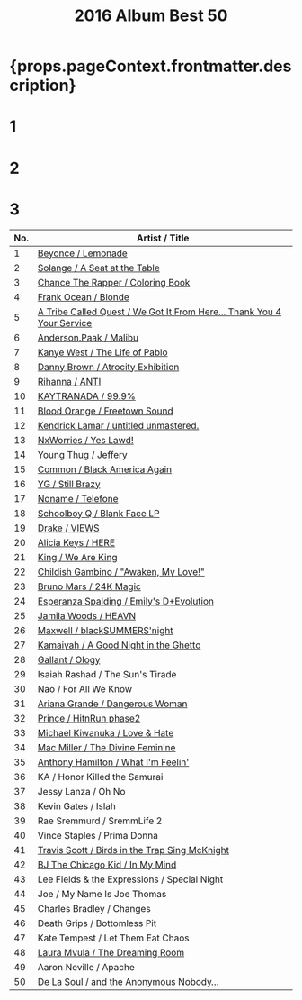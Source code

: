 ﻿---
title: 2016 Album Best 50
tabs: ['2019', '2018', '2017', '2016']
description: 2016 Black Music Album Best 50 by planet.ky
keywords: '2016, album best 50, CD best 50, black music, Hip-Hop, Rap, Soul, R&B'
---


<h1> {props.pageContext.frontmatter.description} </h1>

<Row>
<Column colMd={3} colLg={3} noGutterMdLeft>
<h1>1</h1>
<Review1 />
</Column>
<Column colMd={3} colLg={3} noGutterMdLeft>
<h1>2</h1>
<Review2 />
</Column>
<Column colMd={3} colLg={3} noGutterMdLeft>
<h1>3</h1>
<Review3 />
</Column>
</Row>

| No. |		Artist / Title					                                                              |
| --- | --------------------------------------------------------------------------------------- |
| 1	  |[Beyonce / Lemonade](/review/beyonce5L)	                                                |
| 2	  |[Solange / A Seat at the Table](/review/solange3L)	                                      |
| 3	  |[Chance The Rapper / Coloring Book](/review/chancetherapper2L)	                          |
| 4	  |[Frank Ocean / Blonde](http://planetky.com/frankocean3.htm)	                            |
| 5	  |[A Tribe Called Quest / We Got It From Here... Thank You 4 Your Service](/review/atcq2L) |
| 6	  |[Anderson.Paak / Malibu](http://planetky.com/andersonpaak2.htm)	                        |
| 7	  |[Kanye West / The Life of Pablo](http://planetky.com/kanyewest8.htm)	                    |
| 8	  |[Danny Brown / Atrocity Exhibition](http://planetky.com/dannybrown3.htm)	                |
| 9	  |[Rihanna / ANTI](/review/rihanna3L)	                                                    |
| 10  |[KAYTRANADA / 99.9%](http://planetky.com/kaytranada1.htm)	                              |
| 11  |[Blood Orange / Freetown Sound](http://planetky.com/bloodorange2.htm)	                  |
| 12  |[Kendrick Lamar / untitled unmastered.](http://planetky.com/kendricklamar4.htm)	        |
| 13  |[NxWorries / Yes Lawd!](http://planetky.com/nxworries1.htm)	                            | 
| 14  |[Young Thug / Jeffery](/review/youngthug2L)	                                            |
| 15  |[Common / Black America Again](/review/common8L)	                                        |
| 16  |[YG / Still Brazy](/review/yg2L)	                                                        |
| 17  |[Noname / Telefone](/review/noname1L)	                                                  |
| 18  |[Schoolboy Q / Blank Face LP](/review/schoolboyq3L)	                                    |
| 19  |[Drake / VIEWS](http://planetky.com/drake6.htm)	                                        |
| 20  |[Alicia Keys / HERE](/review/aliciakeys6L)	                                              |
| 21  |[King / We Are King](http://planetky.com/king1.htm)	                                    |
| 22  |[Childish Gambino / "Awaken, My Love!"](/review/childishgambino1L)	                      |
| 23  |[Bruno Mars / 24K Magic](/review/brunomars3L)	                                          |
| 24  |[Esperanza Spalding / Emily's D+Evolution](http://planetky.com/espalding2.htm)	          |
| 25  |[Jamila Woods / HEAVN](/review/jamilawoods1L)	                                          |
| 26  |[Maxwell / blackSUMMERS'night](http://planetky.com/maxwell4.htm)	                        |
| 27  |[Kamaiyah / A Good Night in the Ghetto](/review/kamaiyah1L)	                            |
| 28  |[Gallant / Ology](/review/gallant1L)	                                                    |
| 29  |Isaiah Rashad / The Sun's Tirade					                                                |
| 30  |Nao / For All We Know					                                                          |
| 31  |[Ariana Grande / Dangerous Woman](http://planetky.com/arianagrande3.htm)	                |
| 32  |[Prince / HitnRun phase2](http://planetky.com/prince9.htm)	                              |
| 33  |[Michael Kiwanuka / Love & Hate](http://planetky.com/mkiwanuka2.htm)	                    |
| 34  |[Mac Miller / The Divine Feminine](/review/macmiller1L)	                                |
| 35  |[Anthony Hamilton / What I'm Feelin'](/review/anthonyhamilton5L)	                        |
| 36  |KA / Honor Killed the Samurai					                                                  |
| 37  |Jessy Lanza / Oh No					                                                            |
| 38  |Kevin Gates / Islah					                                                            |
| 39  |Rae Sremmurd / SremmLife 2					                                                      |
| 40  |Vince Staples / Prima Donna			                                      		              |
| 41  |[Travis Scott / Birds in the Trap Sing McKnight](/review/travisscott2L)	                |
| 42  |[BJ The Chicago Kid / In My Mind](http://planetky.com/bjthechicagokid1.htm)	            |
| 43  |Lee Fields & the Expressions / Special Night					                                    |
| 44  |Joe / My Name Is Joe Thomas					                                                    |
| 45  |Charles Bradley / Changes					                                                      |
| 46  |Death Grips / Bottomless Pit					                                                    |
| 47  |Kate Tempest / Let Them Eat Chaos					                                              |
| 48  |[Laura Mvula / The Dreaming Room](http://planetky.com/lauramvula2.htm)	                  |
| 49  |Aaron Neville / Apache					                                                          | 
| 50  |De La Soul / and the Anonymous Nobody…					                                          |
  
